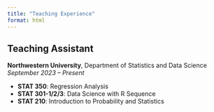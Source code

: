 ```yaml
---
title: "Teaching Experience"
format: html
---
```


## Teaching Assistant  
**Northwestern University**, Department of Statistics and Data Science  
*September 2023 – Present*

- **STAT 350**: Regression Analysis  
- **STAT 301-1/2/3**: Data Science with R Sequence  
- **STAT 210**: Introduction to Probability and Statistics  

